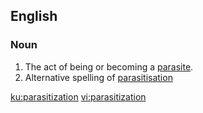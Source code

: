 ==English==

===Noun===
{{en-noun}}

# The act of being or becoming a [[parasite]].
# Alternative spelling of [[parasitisation]]

[[ku:parasitization]]
[[vi:parasitization]]
